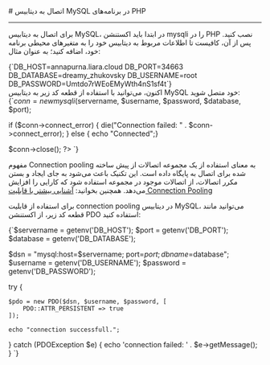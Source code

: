 
<Layout>
# اتصال به دیتابیس MySQL در برنامه‌های PHP
<hr className="mb-2" />

برای اتصال به دیتابیس MySQL، در ابتدا باید اکستنشن <Important>mysqli</Important> را در PHP نصب کنید. پس از آن، کافیست تا 
اطلاعات مربوط به دیتابیس خود را 
به متغیرهای محیطی برنامه خود، اضافه کنید؛ به عنوان مثال:

<div className="h-2" />
    <div dir='ltr'>
    <Highlight className="bash">
        {`DB_HOST=annapurna.liara.cloud
DB_PORT=34663
DB_DATABASE=dreamy_zhukovsky
DB_USERNAME=root
DB_PASSWORD=Umtdo7rWEoEMyWth4nS1sf4t`}
    </Highlight>
    </div>
<div className="h-2" />
اکنون، می‌توانید با استفاده از قطعه کد زیر به دیتابیس MySQL خود متصل شوید:

<div className="h-2" />
    <div dir='ltr'>
    <Highlight className="php">
        {`<?php
$servername = getenv('DB_HOST');
$port = getenv('DB_PORT'); 
$username = getenv('DB_USERNAME'); 
$password = getenv('DB_PASSWORD'); 
$database = getenv('DB_DATABASE'); 

$conn = new mysqli($servername, $username, $password, $database, $port);

if ($conn->connect_error) {
    die("Connection failed: " . $conn->connect_error);
} else {
    echo "Connected";}

$conn->close();
?> `}
    </Highlight>
    </div>
<div className="h-2" />


<Section id="connection-pooling" title="استفاده از Connection Pooling" />

مفهوم Connection pooling به معنای استفاده از یک مجموعه اتصالات از پیش ساخته شده برای اتصال به پایگاه داده است. این تکنیک باعث می‌شود به جای ایجاد و بستن مکرر اتصالات، از اتصالات موجود در مجموعه استفاده شود که کارایی را افزایش می‌دهد.
<Alert variant='success'>همچنین بخوانید: <a className="blue-link" href="../../../../dbaas/details/connection-pool">آشنایی بیشتر با قابلیت Connection Pooling</a></Alert>

برای استفاده از قابلیت connection pooling در دیتابیس MySQL، می‌توانید مانند قطعه کد زیر، از اکستنشن <Important>PDO</Important> استفاده کنید:
<div className="h-2" />
  <div dir='ltr'>
  <Highlight className="php">
{`<?php

$servername = getenv('DB_HOST');
$port = getenv('DB_PORT'); 
$database = getenv('DB_DATABASE'); 

$dsn = "mysql:host=$servername; port=$port; dbname=$database";
$username = getenv('DB_USERNAME');
$password = getenv('DB_PASSWORD'); 

try {
    
    $pdo = new PDO($dsn, $username, $password, [
        PDO::ATTR_PERSISTENT => true
    ]);

    echo "connection successfull.";
} catch (PDOException $e) {
    echo 'connection failed: ' . $e->getMessage();
}
`}
  </Highlight>
  </div>
<div className="h-2" />

</Layout>